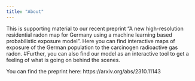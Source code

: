 ```yaml
---
title: "About"
---
```


This is supporting material to our recent preprint "A new high-resolution residential radon map for Germany using a machine learning based probabilistic exposure model". Here you can find interactive maps of exposure of the German population to the carcinogen radioactive gas radon. 
#Further, you can also find our model as an interactive tool to get a feeling of what is going on behind the scenes.

You can find the preprint here: https://arxiv.org/abs/2310.11143
